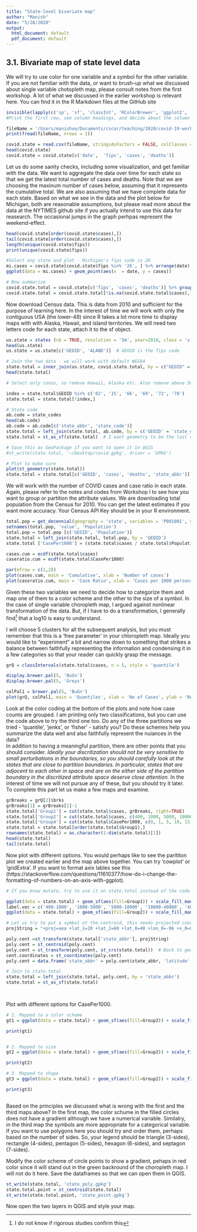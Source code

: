 ```yaml
---
title: "State-level bivariate map"
author: "Manish"
date: "5/28/2020"
output:
  html_document: default
  pdf_document: default
---
```

## 3.1. Bivariate map of state level data
We will try to use color for one variable and a symbol for the other variable. If you are not familiar with the data, or want to brush-up what we discussed about single variable chotopleth map, please consult notes from the first workshop. A lot of what we discussed in the earlier workshop is relevant here. You can find it in the R Markdown files at the GitHub site      

```r
invisible(lapply(c('sp', 'sf', 'classInt', 'RColorBrewer', 'ggplot2', 'leaflet', 'tidycensus', 'data.table', 'dplyr', 'tigris', 'USAboundaries'), require, character.only=TRUE))
#Print the first row, see column headings, and decide about the column classes. 

fileName = '/Users/manishve/Documents/cscar/teaching/2020/covid-19-workshop/workshop2/covid-19-data/us-states.csv'
print(fread(fileName, nrows = 1))

covid.state = read.csv(fileName, stringsAsFactors = FALSE, colClasses = c('Date', 'character', 'character', 'integer', 'integer'))
head(covid.state)
covid.state = covid.state[c('date',  'fips', 'cases', 'deaths')]

```
Let us do some sanity checks, including some visualization, and get familiar with the data. We want to aggregate the data over time for each state so that we get the latest total number of cases and deaths. Note that we are choosing the maxinum number of cases below, assuming that it represents the cumulative total. We are also assuming that we have complete data for each state. Based on what we see in the data and the plot below for Michigan, both are reasonable assumptions, but please read more about the data at the NYTIMES github site if you actually intend to use this data for reasearch. The occasional jumps in the graph perhpas represent the weekend-effect.    

```r
head(covid.state[order(covid.state$cases),])      
tail(covid.state[order(covid.state$cases),]) 
length(unique(covid.state$fips))       
print(unique(covid.state$fips))

#Select any state and plot - Michigan's fips code is 26 
mi.cases = covid.state[covid.state$fips %in% '26', ] %>% arrange(date)
ggplot(data = mi.cases) + geom_point(aes(x  = date, y = cases))

# Now summarize
covid.state.total = covid.state[c('fips', 'cases', 'deaths')] %>% group_by(fips) %>% summarise('cases' = max(cases, na.rm = T), 'deaths' = max(deaths, na.rm = T))
covid.state.total = covid.state.total[!is.na(covid.state.total$cases),]
```
Now download Census data. This is data from 2010 and sufficient for the purpose of learning here. In the interest of time we will work with only the contiguous USA (the lower-48) since R takes a lot more time to display maps with with Alaska, Hawaii, and island territories. We will need two letters code for each state, attach it to the sf object.     

```r
us.state = states (cb = TRUE, resolution = '5m', year=2018, class = 'sf')
head(us.state)         
us.state = us.state[c('GEOID', 'ALAND')]  # GEOID is the fips code 

# Join the two data - we will work with default WGS84
state.total = inner_join(us.state, covid.state.total, by = c("GEOID" = "fips"))
head(state.total)

# Select only conus, so remove Hawaii, Alaska etc. Alos remove above 56, these are islands including Puerto Rico (72).

index = state.total$GEOID %in% c('02', '15', '66', '69', '72', '78')
state.total = state.total[!index,]

# State code
ab.code = state_codes
head(ab.code)
ab.code = ab.code[c('state_abbr', 'state_code')]
state.total = left_join(state.total, ab.code, by = c('GEOID' = 'state_code'))
state.total = st_as_sf(state.total)  # I want geometry to be the last column in display

# Save this as GeoPackage if you want to open it in QGIS
#st_write(state.total, '~/Desktop/covid.gpkg', driver = 'GPKG')

# Plot to make sure
plot(st_geometry(state.total))
state.total = state.total[c('GEOID', 'cases', 'deaths', 'state_abbr')]
```
We will work with the number of COVID cases and case ratio in each state. Again, please refer to the notes and codes from Workshop I to see how you want to group or partition the attribute values. We are downloading total population from the Census for 2010. You can get the latest estimates if you want more accuracy. Your Census API Key should be in your R environment. 

```r
total.pop = get_decennial(geography = 'state', variables = 'P001001', year=2010, geometry = FALSE)
setnames(total.pop, 'value', 'Population')
total.pop = total.pop [c('GEOID', 'Population')]
state.total = left_join(state.total, total.pop, by = 'GEOID')
state.total ['CasePer1000'] = (state.total$cases / state.total$Population)*1000

cases.cum = ecdf(state.total$cases)
caseratio.cum = ecdf(state.total$CasePer1000)

par(mfrow = c(1,2))
plot(cases.cum, main = 'Cumulative', xlab = 'Number of cases')
plot(caseratio.cum, main = 'Case Ratio', xlab = 'Cases per 1000 persons')

```
Given these two variables we need to decide how to categorize them and map one of them to a color scheme and the other to the size of a symbol. In the case of single variable choropleth map, I argued against nonlinear transformation of the data. But, if I have to do a transformation, I generally find^[I do not know if rigorous studies confirm this] that a log10 is easy to understand.  

 I will choose 5 clusters for all the subsequent analysis, but you must remember that this is a  'free parameter' in your chloropleth map. Ideally you would like to "experiment" a bit and narrow down to something that strikes a balance between faithfully representing the information and condensing it in a few categories so that your reader can quickly grasp the message. 

```r
grQ = classIntervals(state.total$cases, n = 5, style = 'quantile')

display.brewer.pal(5, 'BuGn')  
display.brewer.pal(5, 'Greys')

colPal1 = brewer.pal(5, 'BuGn')
plot(grQ, colPal1, main = 'Quantiles', xlab = 'No of Cases', ylab = 'Relative Frequency')

```
Look at the color coding at the bottom of the plots and note how case counts are grouped. I am printing only two classifications, but you can use the code above to try the third one too. Do any of the three partitions we tried - 'quantile', 'jenks', or 'fisher' - satisfy you? Do these schemes help you summarize the data well and also faithfully represent the nuiances in the data?  
  In addition to having a meaningful partition, there are other points that you should consider. *Ideally your discritization should not be very sensitive to small perturbations in the boundaries, so you should carefully look at the states that are close to partition boundaries. In particular, states that are adjacent to each other in space and are on the either side of the partition boundary in the discritized attribute space deserve close attention.* In the interest of time we will not pursue any of these, but you should try it later. To complete this part let us make a few maps and examine. 

```r
grBreaks = grQ[2]$brks
grBreaks[1] = grBreaks[1]-1
state.total['Group1'] = cut(state.total$cases, grBreaks, right=TRUE)
state.total['Group2'] = cut(state.total$cases, c(400, 1000, 5000, 10000, 40000, 400000), right=TRUE)
state.total['Group4'] = cut(state.total$CasePer1000, c(0, 1, 5, 10, 15, 21), right=TRUE)
state.total = state.total[order(state.total$Group1),]
rownames(state.total) = as.character(1:dim(state.total)[1])
head(state.total)
tail(state.total)

```

Now plot with different options. You would perhaps like to see the parititon plot we created earlier and the map above together. You can try 'cowplot' or 'gridExtra'. If you want to format axix lables see this (https://stackoverflow.com/questions/11610377/how-do-i-change-the-formatting-of-numbers-on-an-axis-with-ggplot). 

```r
# If you know mutate, try to use it on state.total instead of the code above

ggplot(data = state.total) + geom_sf(aes(fill=Group1)) + scale_fill_manual(values = colPal1) +labs(fill = 'Case Count')
label.vec = c('400-1000', '1000-5000', '5000-10000', '10000-40000', '40000-400000' )
ggplot(data = state.total) + geom_sf(aes(fill=Group2)) + scale_fill_manual(values = colPal1, labels=label.vec) +labs(fill = 'Case Count')

# Let us try to put a symbol at the centroid, this needs projected coordinates
projString = "+proj=aea +lat_1=20 +lat_2=60 +lat_0=40 +lon_0=-96 +x_0=0 +y_0=0 +ellps=GRS80 +units=m +no_defs"

poly.cent =st_transform(state.total['state_abbr'], projString)
poly.cent = st_centroid(poly.cent)
poly.cent = st_transform(poly.cent, st_crs(state.total))  # Back to geographic coordinates
cent.coordinates = st_coordinates(poly.cent)
poly.cent = data.frame('state_abbr' = poly.cent$state_abbr, 'latitude' = cent.coordinates[,2], 'longitude' = cent.coordinates[,1])

# Join to state.total
state.total = left_join(state.total, poly.cent, by = 'state_abbr')
state.total = st_as_sf(state.total)

 
```
Plot with different options for CasePer1000. 

```r

# 1. Mapped to a color scheme
gt1 = ggplot(data = state.total) + geom_sf(aes(fill=Group2)) + scale_fill_manual(values = colPal1, labels=label.vec) +labs(fill = 'Case Count') + geom_point(aes(x = longitude, y = latitude, color = Group4), size=2) + xlab('Longitude') + ylab('Latitude') + labs(color = 'Case-Ratio')

print(gt1)


# 2. Mapped to size
gt2 = ggplot(data = state.total) + geom_sf(aes(fill=Group2)) + scale_fill_manual(values = colPal1, labels=label.vec) +labs(fill = 'Case Count') + geom_point(aes(x = longitude, y = latitude, size = CasePer1000)) +  xlab('Longitude') + ylab('Latitude') 

print(gt2)

# 3. Mapped to shape
gt3 = ggplot(data = state.total) + geom_sf(aes(fill=Group2)) + scale_fill_manual(values = colPal1, labels=label.vec) +labs(fill = 'Case Count') + geom_point(aes(x = longitude, y = latitude, shape = Group4), size=2) + xlab('Longitude') + ylab('Latitude') + labs(color = 'Case-Ratio')

print(gt3)



```

Based on the principles we discussed what is wrong with the first and the third maps above? In the first map, the color schume in the filled circles does not have a gradient although we have a numerical variable. Similalry, in the third map the symbols are more appropriate for a categorical variable. If you want to use polygons here you should try and order them, perhaps based on the number of sides. So, your legend should be triangle (3-sides), rectangle (4-sides), pentagon (5-sides), hexagon (6-sides), and septagon (7-sides). 

Modify the color scheme of circle points to show a gradient, pehaps in red color since it will stand out in the green backround of the choropleth map. I will not do it here. Save the dataframes so that we can open them in QGIS.

```r
st_write(state.total, 'state_poly.gpkg')
state.total.point = st_centroid(state.total)
st_write(state.total.point, 'state_point.gpkg')
```
Now open the two layers in QGIS and style your map. 